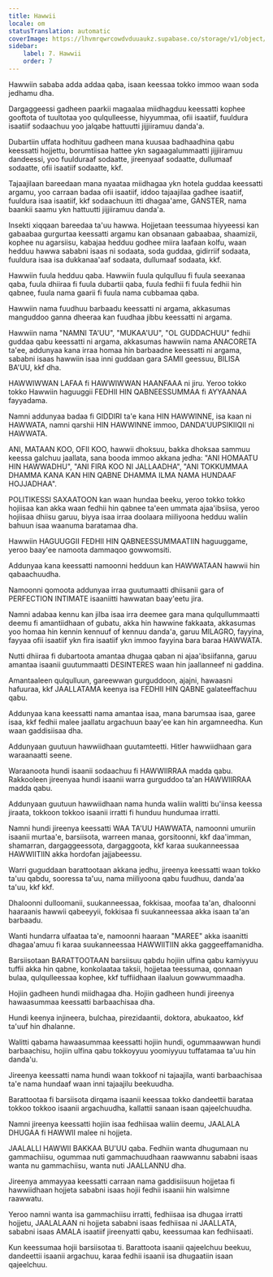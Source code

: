 ```yaml
---
title: Hawwii
locale: om
statusTranslation: automatic
coverImage: https://lhvmrqwrcowdvduuaukz.supabase.co/storage/v1/object/public/strapi-uploads/small_cover-educacion-fundamental.webp-2d51a7828a2b1309555be27f7e2a61a0.webp
sidebar:
    label: 7. Hawwii
    order: 7
---
```

Hawwiin sababa adda addaa qaba, isaan keessaa tokko immoo waan soda jedhamu dha.

Dargaggeessi gadheen paarkii magaalaa miidhagduu keessatti kophee gooftota of tuultotaa yoo qulqulleesse, hiyyummaa, ofii isaatiif, fuuldura isaatiif sodaachuu yoo jalqabe hattuutti jijjiiramuu danda'a.

Dubartiin uffata hodhituu gadheen mana kuusaa badhaadhina qabu keessatti hojjettu, borumtiisaa hattee ykn sagaagalummaatti jijjiiramuu dandeessi, yoo fuulduraaf sodaatte, jireenyaaf sodaatte, dullumaaf sodaatte, ofii isaatiif sodaatte, kkf.

Tajaajilaan bareedaan mana nyaataa miidhagaa ykn hotela guddaa keessatti argamu, yoo carraan badaa ofii isaatiif, iddoo tajaajilaa gadhee isaatiif, fuuldura isaa isaatiif, kkf sodaachuun itti dhagaa'ame, GANSTER, nama baankii saamu ykn hattuutti jijjiiramuu danda'a.

Insekti xiqqaan bareedaa ta'uu hawwa. Hojjetaan teessumaa hiyyeessi kan gabaabaa gurgurtaa keessatti argamu kan obsanaan gabaabaa, shaamizii, kophee nu agarsiisu, kabajaa hedduu godhee miira laafaan kolfu, waan hedduu hawwa sababni isaas ni sodaata, soda guddaa, gidirriif sodaata, fuuldura isaa isa dukkanaa'aaf sodaata, dullumaaf sodaata, kkf.

Hawwiin fuula hedduu qaba. Hawwiin fuula qulqulluu fi fuula seexanaa qaba, fuula dhiiraa fi fuula dubartii qaba, fuula fedhii fi fuula fedhii hin qabnee, fuula nama gaarii fi fuula nama cubbamaa qaba.

Hawwiin nama fuudhuu barbaadu keessatti ni argama, akkasumas manguddoo ganna dheeraa kan fuudhaa jibbu keessatti ni argama.

Hawwiin nama "NAMNI TA'UU", "MUKAA'UU", "OL GUDDACHUU" fedhii guddaa qabu keessatti ni argama, akkasumas hawwiin nama ANACORETA ta'ee, addunyaa kana irraa homaa hin barbaadne keessatti ni argama, sababni isaas hawwiin isaa inni guddaan gara SAMII geessuu, BILISA BA'UU, kkf dha.

HAWWIWWAN LAFAA fi HAWWIWWAN HAANFAAA ni jiru. Yeroo tokko tokko Hawwiin haguuggii FEDHII HIN QABNEESSUMMAA fi AYYAANAA fayyadama.

Namni addunyaa badaa fi GIDDIRI ta'e kana HIN HAWWINNE, isa kaan ni HAWWATA, namni qarshii HIN HAWWINNE immoo, DANDA'UUPSIKIIQII ni HAWWATA.

ANI, MATAAN KOO, OFII KOO, hawwii dhoksuu, bakka dhoksaa sammuu keessa galchuu jaallata, sana booda immoo akkana jedha: "ANI HOMAATU HIN HAWWADHU", "ANI FIRA KOO NI JALLAADHA", "ANI TOKKUMMAA DHAMMA KANA KAN HIN QABNE DHAMMA ILMA NAMA HUNDAAF HOJJADHAA".

POLITIKESSI SAXAATOON kan waan hundaa beeku, yeroo tokko tokko hojiisaa kan akka waan fedhii hin qabnee ta'een ummata ajaa'ibsiisa, yeroo hojiisaa dhiisu garuu, biyya isaa irraa doolaara miiliyoona hedduu waliin bahuun isaa waanuma baratamaa dha.

Hawwiin HAGUUGGII FEDHII HIN QABNEESSUMMAATIIN haguuggame, yeroo baay'ee namoota dammaqoo gowwomsiti.

Addunyaa kana keessatti namoonni hedduun kan HAWWATAAN hawwii hin qabaachuudha.

Namoonni qomoota addunyaa irraa guutumaatti dhiisanii gara of PERFECTION INTIMATE isaaniitti hawwatan baay'eetu jira.

Namni adabaa kennu kan jilba isaa irra deemee gara mana qulqullummaatti deemu fi amantiidhaan of gubatu, akka hin hawwine fakkaata, akkasumas yoo homaa hin kennin kennuuf of kennuu danda'a, garuu MILAGRO, fayyina, fayyaa ofii isaatiif ykn fira isaatiif ykn immoo fayyina bara baraa HAWWATA.

Nutti dhiiraa fi dubartoota amantaa dhugaa qaban ni ajaa'ibsiifanna, garuu amantaa isaanii guutummaatti DESINTERES waan hin jaallanneef ni gaddina.

Amantaaleen qulqulluun, gareewwan gurguddoon, ajajni, hawaasni hafuuraa, kkf JAALLATAMA keenya isa FEDHII HIN QABNE galateeffachuu qabu.

Addunyaa kana keessatti nama amantaa isaa, mana barumsaa isaa, garee isaa, kkf fedhii malee jaallatu argachuun baay'ee kan hin argamneedha. Kun waan gaddisiisaa dha.

Addunyaan guutuun hawwiidhaan guutamteetti. Hitler hawwiidhaan gara waraanaatti seene.

Waraanoota hundi isaanii sodaachuu fi HAWWIIRRAA madda qabu. Rakkooleen jireenyaa hundi isaanii warra gurguddoo ta'an HAWWIIRRAA madda qabu.

Addunyaan guutuun hawwiidhaan nama hunda waliin walitti bu'iinsa keessa jiraata, tokkoon tokkoo isaanii irratti fi hunduu hundumaa irratti.

Namni hundi jireenya keessatti WAA TA'UU HAWWATA, namoonni umuriin isaanii murtaa'e, barsiisota, warreen manaa, gorsitoonni, kkf daa'imman, shamarran, dargaggeessota, dargaggoota, kkf karaa suukanneessaa HAWWIITIIN akka hordofan jajjabeessu.

Warri guguddaan barattootaan akkana jedhu, jireenya keessatti waan tokko ta'uu qabdu, sooressa ta'uu, nama miiliyoona qabu fuudhuu, danda'aa ta'uu, kkf kkf.

Dhaloonni dulloomanii, suukanneessaa, fokkisaa, moofaa ta'an, dhaloonni haaraanis hawwii qabeeyyii, fokkisaa fi suukanneessaa akka isaan ta'an barbaadu.

Wanti hundarra ulfaataa ta'e, namoonni haaraan "MAREE" akka isaanitti dhagaa'amuu fi karaa suukanneessaa HAWWIITIIN akka gaggeeffamanidha.

Barsiisotaan BARATTOOTAAN barsiisuu qabdu hojiin ulfina qabu kamiyyuu tuffii akka hin qabne, konkolaataa taksii, hojjetaa teessumaa, qonnaan bulaa, qulqulleessaa kophee, kkf tuffiidhaan ilaaluun gowwummaadha.

Hojiin gadheen hundi miidhagaa dha. Hojiin gadheen hundi jireenya hawaasummaa keessatti barbaachisaa dha.

Hundi keenya injineera, bulchaa, pirezidaantii, doktora, abukaatoo, kkf ta'uuf hin dhalanne.

Walitti qabama hawaasummaa keessatti hojiin hundi, ogummaawwan hundi barbaachisu, hojiin ulfina qabu tokkoyyuu yoomiyyuu tuffatamaa ta'uu hin danda'u.

Jireenya keessatti nama hundi waan tokkoof ni tajaajila, wanti barbaachisaa ta'e nama hundaaf waan inni tajaajilu beekuudha.

Barattootaa fi barsiisota dirqama isaanii keessaa tokko dandeettii barataa tokkoo tokkoo isaanii argachuudha, kallattii sanaan isaan qajeelchuudha.

Namni jireenya keessatti hojiin isaa fedhiisaa waliin deemu, JAALALA DHUGAA fi HAWWII malee ni hojjeta.

JAALALLI HAWWII BAKKAA BU'UU qaba. Fedhiin wanta dhugumaan nu gammachiisu, ogummaa nuti gammachuudhaan raawwannu sababni isaas wanta nu gammachiisu, wanta nuti JAALLANNU dha.

Jireenya ammayyaa keessatti carraan nama gaddisiisuun hojjetaa fi hawwiidhaan hojjeta sababni isaas hojii fedhii isaanii hin walsimne raawwatu.

Yeroo namni wanta isa gammachiisu irratti, fedhiisaa isa dhugaa irratti hojjetu, JAALALAAN ni hojjeta sababni isaas fedhiisaa ni JAALLATA, sababni isaas AMALA isaatiif jireenyatti qabu, keessumaa kan fedhiisaati.

Kun keessumaa hojii barsiisotaa ti. Barattoota isaanii qajeelchuu beekuu, dandeettii isaanii argachuu, karaa fedhii isaanii isa dhugaatiin isaan qajeelchuu.

